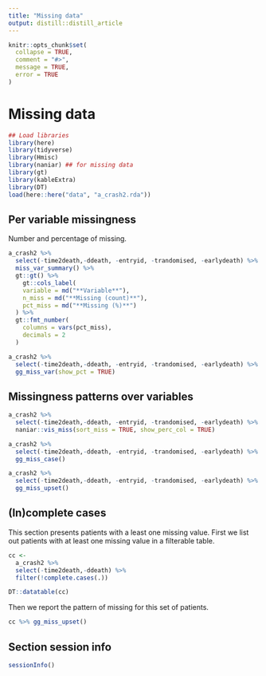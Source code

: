 ```yaml
---
title: "Missing data"
output: distill::distill_article
---
```


```r
knitr::opts_chunk$set(
  collapse = TRUE,
  comment = "#>",
  message = TRUE,
  error = TRUE
)
```

# Missing data


```r
## Load libraries
library(here)
library(tidyverse)
library(Hmisc)
library(naniar) ## for missing data 
library(gt)
library(kableExtra)
library(DT)
load(here::here("data", "a_crash2.rda"))
```


## Per variable missingness

Number and percentage of missing. 

```r
a_crash2 %>%
  select(-time2death,-ddeath, -entryid, -trandomised, -earlydeath) %>%
  miss_var_summary() %>%
  gt::gt() %>%
    gt::cols_label(
    variable = md("**Variable**"),
    n_miss = md("**Missing (count)**"),
    pct_miss = md("**Missing (%)**")
  ) %>%
  gt::fmt_number(
    columns = vars(pct_miss),
    decimals = 2
  )

```


```r
a_crash2 %>%
  select(-time2death,-ddeath, -entryid, -trandomised, -earlydeath) %>%
  gg_miss_var(show_pct = TRUE)
```



## Missingness patterns over variables


```r
a_crash2 %>%
  select(-time2death,-ddeath, -entryid, -trandomised, -earlydeath) %>%
  naniar::vis_miss(sort_miss = TRUE, show_perc_col = TRUE) 
```

```r
a_crash2 %>%
  select(-time2death,-ddeath, -entryid, -trandomised, -earlydeath) %>%
  gg_miss_case()
```


```r
a_crash2 %>%
  select(-time2death,-ddeath, -entryid, -trandomised, -earlydeath) %>%
  gg_miss_upset()
```




## (In)complete cases

This section presents patients with a least one missing value. First we list out patients with at least one missing value in a filterable table. 

```r
cc <-
  a_crash2 %>%  
  select(-time2death,-ddeath) %>% 
  filter(!complete.cases(.))

DT::datatable(cc)
```

Then we report the pattern of missing for this set of patients. 

```r
cc %>% gg_miss_upset()
```



## Section session info

```r
sessionInfo()
```
